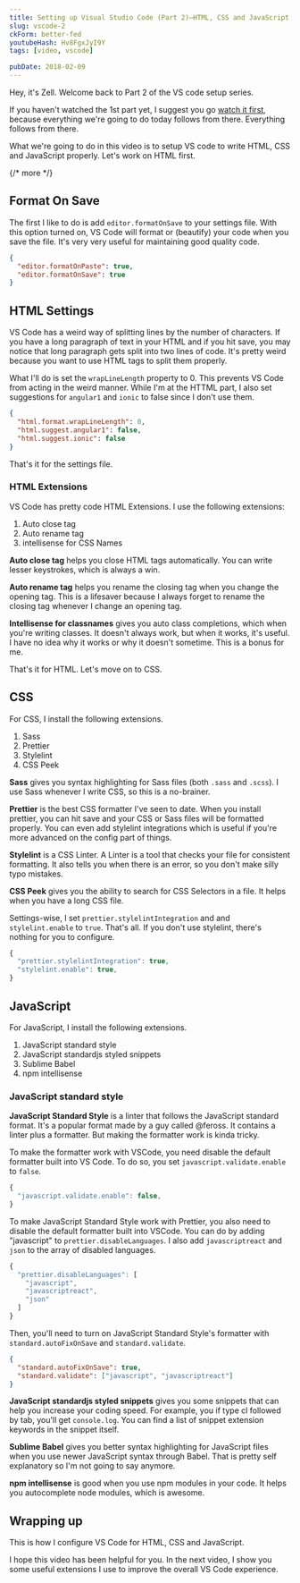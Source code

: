 ```yaml
---
title: Setting up Visual Studio Code (Part 2)—HTML, CSS and JavaScript settings
slug: vscode-2
ckForm: better-fed
youtubeHash: Hv8FgxJyI9Y
tags: [video, vscode]

pubDate: 2018-02-09
---
```


Hey, it's Zell. Welcome back to Part 2 of the VS code setup series.

If you haven't watched the 1st part yet, I suggest you go [watch it first](/blog/vscode-1), because everything we're going to do today follows from there. Everything follows from there.

What we're going to do in this video is to setup VS code to write HTML, CSS and JavaScript properly. Let's work on HTML first.

{/* more */}

## Format On Save

The first I like to do is add `editor.formatOnSave` to your settings file. With this option turned on, VS Code will format or (beautify) your code when you save the file. It's very very useful for maintaining good quality code.

```json
{
  "editor.formatOnPaste": true,
  "editor.formatOnSave": true
}
```

## HTML Settings

VS Code has a weird way of splitting lines by the number of characters. If you have a long paragraph of text in your HTML and if you hit save, you may notice that long paragraph gets split into two lines of code. It's pretty weird because you want to use HTML tags to split them properly.

What I'll do is set the `wrapLineLength` property to 0. This prevents VS Code from acting in the weird manner. While I'm at the HTTML part, I also set suggestions for `angular1` and `ionic` to false since I don't use them.

```json
{
  "html.format.wrapLineLength": 0,
  "html.suggest.angular1": false,
  "html.suggest.ionic": false
}
```

That's it for the settings file.

### HTML Extensions

VS Code has pretty code HTML Extensions. I use the following extensions:

1. Auto close tag
2. Auto rename tag
3. intellisense for CSS Names

**Auto close tag** helps you close HTML tags automatically. You can write lesser keystrokes, which is always a win.

**Auto rename tag** helps you rename the closing tag when you change the opening tag. This is a lifesaver because I always forget to rename the closing tag whenever I change an opening tag.

**Intellisense for classnames** gives you auto class completions, which when you're writing classes. It doesn't always work, but when it works, it's useful. I have no idea why it works or why it doesn't sometime. This is a bonus for me.

That's it for HTML. Let's move on to CSS.

## CSS

For CSS, I install the following extensions.

1. Sass
2. Prettier
3. Stylelint
4. CSS Peek

**Sass** gives you syntax highlighting for Sass files (both `.sass` and `.scss`). I use Sass whenever I write CSS, so this is a no-brainer.

**Prettier** is the best CSS formatter I've seen to date. When you install prettier, you can hit save and your CSS or Sass files will be formatted properly. You can even add stylelint integrations which is useful if you're more advanced on the config part of things.

**Stylelint** is a CSS Linter. A Linter is a tool that checks your file for consistent formatting. It also tells you when there is an error, so you don't make silly typo mistakes.

**CSS Peek** gives you the ability to search for CSS Selectors in a file. It helps when you have a long CSS file.

Settings-wise, I set `prettier.stylelintIntegration` and and `stylelint.enable` to `true`. That's all. If you don't use stylelint, there's nothing for you to configure.

```js
{
  "prettier.stylelintIntegration": true,
  "stylelint.enable": true,
}
```

## JavaScript

For JavaScript, I install the following extensions.

1. JavaScript standard style
2. JavaScript standardjs styled snippets
3. Sublime Babel
4. npm intellisense

### JavaScript standard style

**JavaScript Standard Style** is a linter that follows the JavaScript standard format. It's a popular format made by a guy called @feross. It contains a linter plus a formatter. But making the formatter work is kinda tricky.

To make the formatter work with VSCode, you need disable the default formatter built into VS Code. To do so, you set `javascript.validate.enable` to `false`.

```js
{
  "javascript.validate.enable": false,
}
```

To make JavaScript Standard Style work with Prettier, you also need to disable the default formatter built into VSCode. You can do by adding "javascript" to `prettier.disableLanguages`. I also add `javascriptreact` and `json` to the array of disabled languages.

```js
{
  "prettier.disableLanguages": [
    "javascript",
    "javascriptreact",
    "json"
  ]
}
```

Then, you'll need to turn on JavaScript Standard Style's formatter with `standard.autoFixOnSave` and `standard.validate`.

```json
{
  "standard.autoFixOnSave": true,
  "standard.validate": ["javascript", "javascriptreact"]
}
```

**JavaScript standardjs styled snippets** gives you some snippets that can help you increase your coding speed. For example, you if type cl followed by tab, you'll get `console.log`. You can find a list of snippet extension keywords in the snippet itself.

**Sublime Babel** gives you better syntax highlighting for JavaScript files when you use newer JavaScript syntax through Babel. That is pretty self explanatory so I'm not going to say anymore.

**npm intellisense** is good when you use npm modules in your code. It helps you autocomplete node modules, which is awesome.

## Wrapping up

This is how I configure VS Code for HTML, CSS and JavaScript.

I hope this video has been helpful for you. In the next video, I show you some useful extensions I use to improve the overall VS Code experience.
